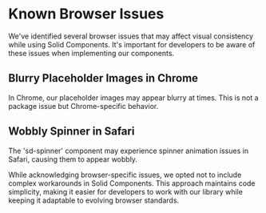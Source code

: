 
<Meta title="Docs/General/Known Browser Issues" />

# Known Browser Issues

We've identified several browser issues that may affect visual consistency while using Solid Components.
It's important for developers to be aware of these issues when implementing our components.

## Blurry Placeholder Images in Chrome

In Chrome, our placeholder images may appear blurry at times. This is not a package issue but Chrome-specific behavior.

## Wobbly Spinner in Safari

The 'sd-spinner' component may experience spinner animation issues in Safari, causing
them to appear wobbly.

While acknowledging browser-specific issues, we opted not to include complex workarounds in Solid Components.
This approach maintains code simplicity, making it easier for developers to work with our library while keeping it adaptable to evolving browser standards.
